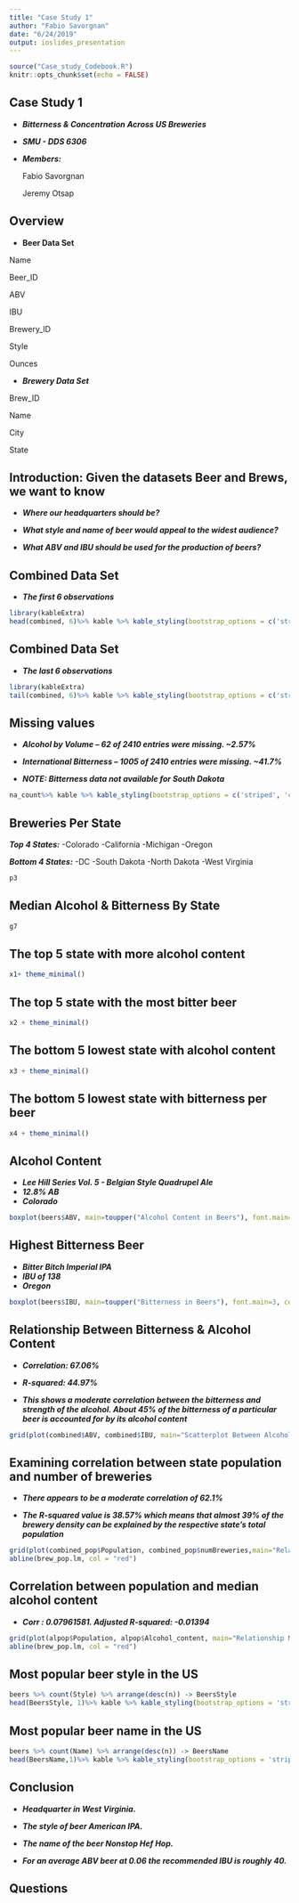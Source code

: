 ```yaml
---
title: "Case Study 1"
author: "Fabio Savorgnan"
date: "6/24/2019"
output: ioslides_presentation
---
```


```r
source("Case_study_Codebook.R")
knitr::opts_chunk$set(echo = FALSE)
```


## Case Study 1

- ***Bitterness & Concentration Across US Breweries***

- ***SMU - DDS 6306***

- ***Members:*** 
  
  Fabio Savorgnan
  
  Jeremy Otsap


## Overview{.columns-2}
- **Beer Data Set**

Name

Beer_ID

ABV

IBU

Brewery_ID

Style 

Ounces 

- ***Brewery Data Set***

Brew_ID 

Name 

City 

State
  
## Introduction: Given the datasets Beer and Brews, we want to know

- ***Where our headquarters should be?***

- ***What style and name of beer would appeal to the widest audience?***

- ***What ABV and IBU should be used for the production of beers?***


## Combined Data Set
 - ***The first 6 observations***
 
```r

library(kableExtra)
head(combined, 6)%>% kable %>% kable_styling(bootstrap_options = c('striped', 'condensed'), font_size = 8)

``` 
## Combined Data Set
- ***The last 6 observations***

```r

library(kableExtra)
tail(combined, 6)%>% kable %>% kable_styling(bootstrap_options = c('striped', 'condensed'), font_size = 8)

``` 

## Missing values

- ***Alcohol by Volume – 62 of 2410 entries were missing. ~2.57%***

- ***International Bitterness – 1005 of 2410 entries were missing. ~41.7%***

- ***NOTE: Bitterness data not available for South Dakota***


```r
na_count%>% kable %>% kable_styling(bootstrap_options = c('striped', 'condensed'), font_size = 11)
``` 
## Breweries Per State
***Top 4 States:*** -Colorado -California -Michigan -Oregon

***Bottom 4 States:*** -DC -South Dakota -North Dakota -West Virginia
```r
p3 
``` 


## Median Alcohol & Bitterness By State

```r
g7
``` 

## The top 5 state with more alcohol content


```r
x1+ theme_minimal()
```

## The top 5 state with the most bitter beer

```r
x2 + theme_minimal()
```


## The bottom 5 lowest state with alcohol content

```r
x3 + theme_minimal()
```


## The bottom 5 lowest state with bitterness per beer

```r
x4 + theme_minimal()
```

## Alcohol Content {.columns-2}
  - ***Lee Hill Series Vol. 5 - Belgian Style Quadrupel Ale***
  - ***12.8% AB***
  - ***Colorado***
```r
boxplot(beers$ABV, main=toupper("Alcohol Content in Beers"), font.main=3, cex.main=1.2, xlab="Beers", ylab="Alcohol Content", font.lab=3, col="darkgreen") 
```

## Highest Bitterness Beer {.columns-2}
- ***Bitter Bitch Imperial IPA***
- ***IBU of 138***
- ***Oregon***
```r
boxplot(beers$IBU, main=toupper("Bitterness in Beers"), font.main=3, cex.main=1.2, xlab="Beers", ylab="Bitterness", font.lab=3, col="darkgreen") 
```


## Relationship Between Bitterness & Alcohol Content {.columns-2}

- ***Correlation: 67.06%***

- ***R-squared: 44.97%***

- ***This shows a moderate correlation between the bitterness and strength of the alcohol. About 45% of the bitterness of a particular beer is accounted for by its alcohol content***

```r
grid(plot(combined$ABV, combined$IBU, main="Scatterplot Between Alcohol Content & Bitterness", xlab = "Alcohol Content", ylab = "Alcohol Bitterness"))

```


## Examining correlation between state population and number of breweries {.columns-2} 

- ***There appears to be a moderate correlation of 62.1%***

- ***The R-squared value is 38.57% which means that almost 39% of the brewery density can be explained by the respective state’s total population***

```r
grid(plot(combined_pop$Population, combined_pop$numBreweries,main="Relationship of Breweries & Total Population", xlab = "Population by State", ylab = "Number of Breweries"))
abline(brew_pop.lm, col = "red") 

```

## Correlation between population and median alcohol content
- ***Corr : 0.07961581. Adjusted R-squared:  -0.01394***
```r
grid(plot(alpop$Population, alpop$Alcohol_content, main="Relationship Median Alcohol and Population", xlab = "Population", ylab = "Median Alcohol Content"))
abline(brew_pop.lm, col = "red") 
```

## Most popular beer style in the US



```r
beers %>% count(Style) %>% arrange(desc(n)) -> BeersStyle
head(BeersStyle, 1)%>% kable %>% kable_styling(bootstrap_options = 'striped') 
```

## Most popular beer name in the US



```r
beers %>% count(Name) %>% arrange(desc(n)) -> BeersName
head(BeersName,1)%>% kable %>% kable_styling(bootstrap_options = 'striped') 
```


## Conclusion 

- ***Headquarter in West Virginia.***

- ***The style of beer American IPA. ***

- ***The name of the beer Nonstop Hef Hop.***

- ***For an average ABV beer at 0.06 the recommended IBU is roughly 40.***



## Questions
